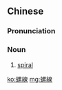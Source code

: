{{also|螺线}}
==Chinese==
{{zh-forms|s=螺线}}

===Pronunciation===
{{zh-pron
|m=luóxiàn
|c=lo4 sin3
|cat=n
}}

===Noun===
{{zh-noun}}

# [[spiral]]

{{zh-cat|Geometry}}

[[ko:螺線]]
[[mg:螺線]]